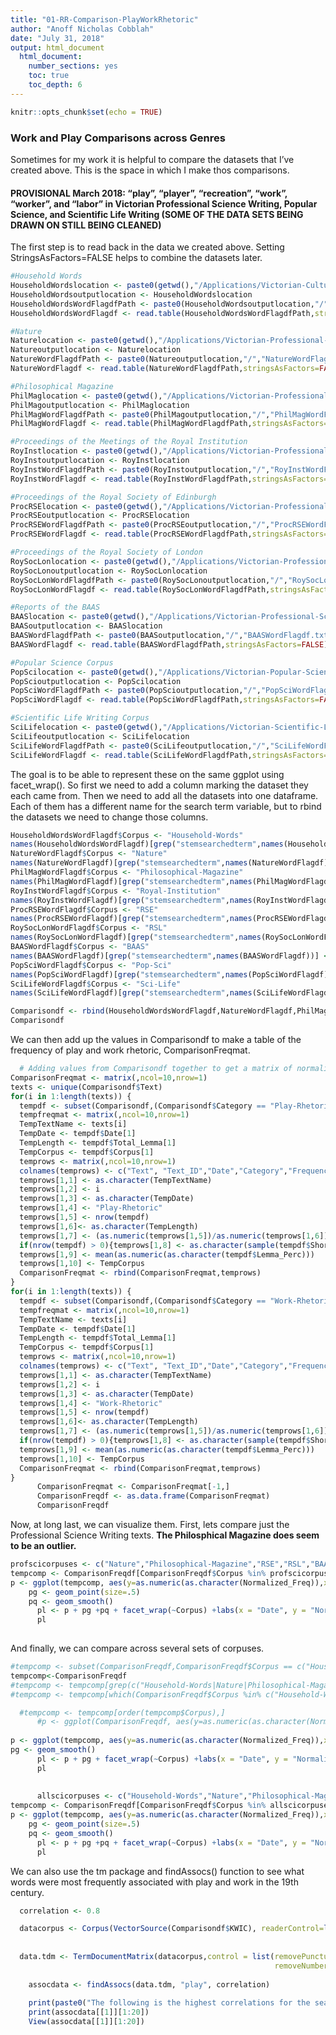 ```yaml
---
title: "01-RR-Comparison-PlayWorkRhetoric"
author: "Anoff Nicholas Cobblah"
date: "July 31, 2018"
output: html_document
  html_document:
    number_sections: yes
    toc: true
    toc_depth: 6
---
```


```r
knitr::opts_chunk$set(echo = TRUE)
```

### Work and Play Comparisons across Genres

Sometimes for my work it is helpful to compare the datasets that I've created above. This is the space in which I make thos comparisons.

#### **PROVISIONAL** March 2018: "play", "player", "recreation", "work", "worker", and "labor" in Victorian Professional Science Writing, Popular Science, and Scientific Life Writing (SOME OF THE DATA SETS BEING DRAWN ON STILL BEING CLEANED)

The first step is to read back in the data we created above. Setting StringsAsFactors=FALSE helps to combine the datasets later.
```r
#Household Words
HouseholdWordslocation <- paste0(getwd(),"/Applications/Victorian-Culture/Victorian-Periodicals/Household-Words")
HouseholdWordsoutputlocation <- HouseholdWordslocation
HouseholdWordsWordFlagdfPath <- paste0(HouseholdWordsoutputlocation,"/","HouseholdWordsWordFlagdf.txt")
HouseholdWordsWordFlagdf <- read.table(HouseholdWordsWordFlagdfPath,stringsAsFactors=FALSE)

#Nature
Naturelocation <- paste0(getwd(),"/Applications/Victorian-Professional-Science-Writing/Nature")
Natureoutputlocation <- Naturelocation
NatureWordFlagdfPath <- paste0(Natureoutputlocation,"/","NatureWordFlagdf.txt")
NatureWordFlagdf <- read.table(NatureWordFlagdfPath,stringsAsFactors=FALSE)

#Philosophical Magazine
PhilMaglocation <- paste0(getwd(),"/Applications/Victorian-Professional-Science-Writing/Philosophical-Magazine")
PhilMagoutputlocation <- PhilMaglocation
PhilMagWordFlagdfPath <- paste0(PhilMagoutputlocation,"/","PhilMagWordFlagdf.txt")
PhilMagWordFlagdf <- read.table(PhilMagWordFlagdfPath,stringsAsFactors=FALSE)

#Proceedings of the Meetings of the Royal Institution
RoyInstlocation <- paste0(getwd(),"/Applications/Victorian-Professional-Science-Writing/Royal-Institution")
RoyInstoutputlocation <- RoyInstlocation
RoyInstWordFlagdfPath <- paste0(RoyInstoutputlocation,"/","RoyInstWordFlagdf.txt")
RoyInstWordFlagdf <- read.table(RoyInstWordFlagdfPath,stringsAsFactors=FALSE)

#Proceedings of the Royal Society of Edinburgh
ProcRSElocation <- paste0(getwd(),"/Applications/Victorian-Professional-Science-Writing/Royal-Society-of-Edinburgh")
ProcRSEoutputlocation <- ProcRSElocation
ProcRSEWordFlagdfPath <- paste0(ProcRSEoutputlocation,"/","ProcRSEWordFlagdf.txt")
ProcRSEWordFlagdf <- read.table(ProcRSEWordFlagdfPath,stringsAsFactors=FALSE)

#Proceedings of the Royal Society of London
RoySocLonlocation <- paste0(getwd(),"/Applications/Victorian-Professional-Science-Writing/RSL")
RoySocLonoutputlocation <- RoySocLonlocation
RoySocLonWordFlagdfPath <- paste0(RoySocLonoutputlocation,"/","RoySocLonWordFlagdf.txt")
RoySocLonWordFlagdf <- read.table(RoySocLonWordFlagdfPath,stringsAsFactors=FALSE)

#Reports of the BAAS
BAASlocation <- paste0(getwd(),"/Applications/Victorian-Professional-Science-Writing/Reports-of-the-BAAS")
BAASoutputlocation <- BAASlocation
BAASWordFlagdfPath <- paste0(BAASoutputlocation,"/","BAASWordFlagdf.txt")
BAASWordFlagdf <- read.table(BAASWordFlagdfPath,stringsAsFactors=FALSE)

#Popular Science Corpus
PopScilocation <- paste0(getwd(),"/Applications/Victorian-Popular-Science")
PopScioutputlocation <- PopScilocation
PopSciWordFlagdfPath <- paste0(PopScioutputlocation,"/","PopSciWordFlagdf.txt")
PopSciWordFlagdf <- read.table(PopSciWordFlagdfPath,stringsAsFactors=FALSE)

#Scientific Life Writing Corpus
SciLifelocation <- paste0(getwd(),"/Applications/Victorian-Scientific-Life-Writing")
SciLifeoutputlocation <- SciLifelocation
SciLifeWordFlagdfPath <- paste0(SciLifeoutputlocation,"/","SciLifeWordFlagdf.txt")
SciLifeWordFlagdf <- read.table(SciLifeWordFlagdfPath,stringsAsFactors=FALSE)
```

The goal is to be able to represent these on the same ggplot using facet_wrap(). So first we need to add a column marking the dataset they each came from. Then we need to add all the datasets into one dataframe. Each of them has a different name for the search term variable, but to rbind the datasets we need to change those columns.
```r
HouseholdWordsWordFlagdf$Corpus <- "Household-Words"
names(HouseholdWordsWordFlagdf)[grep("stemsearchedterm",names(HouseholdWordsWordFlagdf))] <- "stemsearchedterm"
NatureWordFlagdf$Corpus <- "Nature"
names(NatureWordFlagdf)[grep("stemsearchedterm",names(NatureWordFlagdf))] <- "stemsearchedterm"
PhilMagWordFlagdf$Corpus <- "Philosophical-Magazine"
names(PhilMagWordFlagdf)[grep("stemsearchedterm",names(PhilMagWordFlagdf))] <- "stemsearchedterm"
RoyInstWordFlagdf$Corpus <- "Royal-Institution"
names(RoyInstWordFlagdf)[grep("stemsearchedterm",names(RoyInstWordFlagdf))] <- "stemsearchedterm"
ProcRSEWordFlagdf$Corpus <- "RSE"
names(ProcRSEWordFlagdf)[grep("stemsearchedterm",names(ProcRSEWordFlagdf))] <- "stemsearchedterm"
RoySocLonWordFlagdf$Corpus <- "RSL"
names(RoySocLonWordFlagdf)[grep("stemsearchedterm",names(RoySocLonWordFlagdf))] <- "stemsearchedterm"
BAASWordFlagdf$Corpus <- "BAAS"
names(BAASWordFlagdf)[grep("stemsearchedterm",names(BAASWordFlagdf))] <- "stemsearchedterm"
PopSciWordFlagdf$Corpus <- "Pop-Sci"
names(PopSciWordFlagdf)[grep("stemsearchedterm",names(PopSciWordFlagdf))] <- "stemsearchedterm"
SciLifeWordFlagdf$Corpus <- "Sci-Life"
names(SciLifeWordFlagdf)[grep("stemsearchedterm",names(SciLifeWordFlagdf))] <- "stemsearchedterm"

Comparisondf <- rbind(HouseholdWordsWordFlagdf,NatureWordFlagdf,PhilMagWordFlagdf,RoyInstWordFlagdf,ProcRSEWordFlagdf,RoySocLonWordFlagdf,BAASWordFlagdf,PopSciWordFlagdf,SciLifeWordFlagdf)
Comparisondf
```


We can then add up the values in Comparisondf to make a table of the frequency of play and work rhetoric, ComparisonFreqmat.

```r
  # Adding values from Comparisondf together to get a matrix of normalized frequencies for each category, as ComparisonFreqmat
ComparisonFreqmat <- matrix(,ncol=10,nrow=1)
texts <- unique(Comparisondf$Text)
for(i in 1:length(texts)) {
  tempdf <- subset(Comparisondf,(Comparisondf$Category == "Play-Rhetoric")&(Comparisondf$Text == texts[i]))
  tempfreqmat <- matrix(,ncol=10,nrow=1)
  TempTextName <- texts[i]
  TempDate <- tempdf$Date[1]
  TempLength <- tempdf$Total_Lemma[1]
  TempCorpus <- tempdf$Corpus[1]
  temprows <- matrix(,ncol=10,nrow=1)
  colnames(temprows) <- c("Text", "Text_ID","Date","Category","Frequency","Total_Lemma","Normalized_Freq","Sample_KWIC","Avg_Lemma_Perc","Corpus")
  temprows[1,1] <- as.character(TempTextName)
  temprows[1,2] <- i
  temprows[1,3] <- as.character(TempDate)
  temprows[1,4] <- "Play-Rhetoric"
  temprows[1,5] <- nrow(tempdf)
  temprows[1,6]<- as.character(TempLength)
  temprows[1,7] <- (as.numeric(temprows[1,5])/as.numeric(temprows[1,6]))*100
  if(nrow(tempdf) > 0){temprows[1,8] <- as.character(sample(tempdf$Short_KWIC,1))}else{temprows[1,8] <- NA}
  temprows[1,9] <- mean(as.numeric(as.character(tempdf$Lemma_Perc)))
  temprows[1,10] <- TempCorpus
  ComparisonFreqmat <- rbind(ComparisonFreqmat,temprows)
}
for(i in 1:length(texts)) {
  tempdf <- subset(Comparisondf,(Comparisondf$Category == "Work-Rhetoric")&(Comparisondf$Text == texts[i]))
  tempfreqmat <- matrix(,ncol=10,nrow=1)
  TempTextName <- texts[i]
  TempDate <- tempdf$Date[1]
  TempLength <- tempdf$Total_Lemma[1]
  TempCorpus <- tempdf$Corpus[1]
  temprows <- matrix(,ncol=10,nrow=1)
  colnames(temprows) <- c("Text", "Text_ID","Date","Category","Frequency","Total_Lemma","Normalized_Freq","Sample_KWIC","Avg_Lemma_Perc","Corpus")
  temprows[1,1] <- as.character(TempTextName)
  temprows[1,2] <- i
  temprows[1,3] <- as.character(TempDate)
  temprows[1,4] <- "Work-Rhetoric"
  temprows[1,5] <- nrow(tempdf)
  temprows[1,6]<- as.character(TempLength)
  temprows[1,7] <- (as.numeric(temprows[1,5])/as.numeric(temprows[1,6]))*100
  if(nrow(tempdf) > 0){temprows[1,8] <- as.character(sample(tempdf$Short_KWIC,1))}else{temprows[1,8] <- NA}
  temprows[1,9] <- mean(as.numeric(as.character(tempdf$Lemma_Perc)))
  temprows[1,10] <- TempCorpus
  ComparisonFreqmat <- rbind(ComparisonFreqmat,temprows)
}
      ComparisonFreqmat <- ComparisonFreqmat[-1,]
      ComparisonFreqdf <- as.data.frame(ComparisonFreqmat)
      ComparisonFreqdf
```

Now, at long last, we can visualize them. First, lets compare just the Professional Science Writing texts. **The Philosphical Magazine does seem to be an outlier.**

```r
profscicorpuses <- c("Nature","Philosophical-Magazine","RSE","RSL","BAAS","Royal-Institution")
tempcomp <- ComparisonFreqdf[ComparisonFreqdf$Corpus %in% profscicorpuses,]
p <- ggplot(tempcomp, aes(y=as.numeric(as.character(Normalized_Freq)),x = as.numeric(substr(Date,1,4)), color = Category))
    pg <- geom_point(size=.5)
    pq <- geom_smooth()
      pl <- p + pg +pq + facet_wrap(~Corpus) +labs(x = "Date", y = "Normalized Frequency (% of Words in Text)", title = "Appearances of Play and Work Rhetoric")
      pl
        
```

And finally, we can compare across several sets of corpuses.

```r
#tempcomp <- subset(ComparisonFreqdf,ComparisonFreqdf$Corpus == c("Household-Words","Nature","Philosophical-Magazine","RSE","RSL","BAAS","Royal-Institution","Pop-Sci","Sci-Life"))
tempcomp<-ComparisonFreqdf
#tempcomp <- tempcomp[grep(c("Household-Words|Nature|Philosophical-Magazine|RSE|RSL|BAAS|Royal-Institution|Pop-Sci|Sci-Life"),ComparisonFreqdf$Corpus),]
#tempcomp <- tempcomp[which(ComparisonFreqdf$Corpus %in% c("Household-Words","Nature","Philosophical-Magazine","RSE","RSL","BAAS","Royal-Institution","Pop-Sci","Sci-Life")),]

  #tempcomp <- tempcomp[order(tempcomp$Corpus),]
      #p <- ggplot(ComparisonFreqdf, aes(y=as.numeric(as.character(Normalized_Freq)),x = as.numeric(substr(Date,1,4)), color = Category))
      
p <- ggplot(tempcomp, aes(y=as.numeric(as.character(Normalized_Freq)),x = as.numeric(substr(Date,1,4)), color = Category))
pg <- geom_smooth()
      pl <- p + pg + facet_wrap(~Corpus) +labs(x = "Date", y = "Normalized Frequency (% of Words in Text)", title = "Appearances of Play and Work Rhetoric")
      pl
        
      
      allscicorpuses <- c("Household-Words","Nature","Philosophical-Magazine","RSE","RSL","BAAS","Royal-Institution","Pop-Sci","Sci-Life")
tempcomp <- ComparisonFreqdf[ComparisonFreqdf$Corpus %in% allscicorpuses,]
p <- ggplot(tempcomp, aes(y=as.numeric(as.character(Normalized_Freq)),x = as.numeric(substr(Date,1,4)), color = Category))
    pg <- geom_point(size=.5)
    pq <- geom_smooth()
      pl <- p + pg +pq + facet_wrap(~Corpus) +labs(x = "Date", y = "Normalized Frequency (% of Words in Text)", title = "Appearances of Play and Work Rhetoric")
      pl
```

We can also use the tm package and findAssocs() function to see what words were most frequently associated with play and work in the 19th century.
```r
  correlation <- 0.8

  datacorpus <- Corpus(VectorSource(Comparisondf$KWIC), readerControl=list(reader = readPlain))
  
  
  data.tdm <- TermDocumentMatrix(datacorpus,control = list(removePunctuation = TRUE, stopwords = FALSE, tolower = TRUE, stemming = FALSE, 
                                                           removeNumbers = TRUE, bounds = list(global= c(1,Inf))))
  
    assocdata <- findAssocs(data.tdm, "play", correlation)
    
    print(paste0("The following is the highest correlations for the search term '",assocterm[i],"'."))
    print(assocdata[[1]][1:20])
    View(assocdata[[1]][1:20])
```
